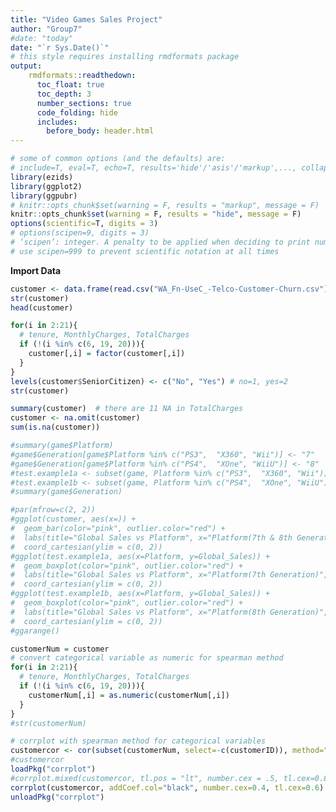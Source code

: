 ```yaml
---
title: "Video Games Sales Project"
author: "Group7"
#date: "today"
date: "`r Sys.Date()`"
# this style requires installing rmdformats package 
output:  
    rmdformats::readthedown:
      toc_float: true
      toc_depth: 3
      number_sections: true
      code_folding: hide
      includes:
        before_body: header.html
---
```


```r
# some of common options (and the defaults) are: 
# include=T, eval=T, echo=T, results='hide'/'asis'/'markup',..., collapse=F, warning=T, message=T, error=T, cache=T, fig.width=6, fig.height=4, fig.dim=c(6,4) #inches, fig.align='left'/'center','right', 
library(ezids)
library(ggplot2)
library(ggpubr)
# knitr::opts_chunk$set(warning = F, results = "markup", message = F)
knitr::opts_chunk$set(warning = F, results = "hide", message = F)
options(scientific=T, digits = 3) 
# options(scipen=9, digits = 3) 
# ‘scipen’: integer. A penalty to be applied when deciding to print numeric values in fixed or exponential notation.  Positive values bias towards fixed and negative towards scientific notation: fixed notation will be preferred unless it is more than ‘scipen’ digits wider.
# use scipen=999 to prevent scientific notation at all times
```

**Import Data**

```r
customer <- data.frame(read.csv("WA_Fn-UseC_-Telco-Customer-Churn.csv"))
str(customer)
head(customer)
```
```r
for(i in 2:21){
  # tenure, MonthlyCharges, TotalCharges
  if (!(i %in% c(6, 19, 20))){
    customer[,i] = factor(customer[,i])
  }
}
levels(customer$SeniorCitizen) <- c("No", "Yes") # no=1, yes=2
str(customer)
```
```r
summary(customer)  # there are 11 NA in TotalCharges
customer <- na.omit(customer)
sum(is.na(customer))
```

```r
#summary(game$Platform)
#game$Generation[game$Platform %in% c("PS3",  "X360", "Wii")] <- "7"
#game$Generation[game$Platform %in% c("PS4",  "XOne", "WiiU")] <- "8"
#test.example1a <- subset(game, Platform %in% c("PS3",  "X360", "Wii"))
#test.example1b <- subset(game, Platform %in% c("PS4",  "XOne", "WiiU"))
#summary(game$Generation)
```

```r
#par(mfrow=c(2, 2))
#ggplot(customer, aes(x=)) +
#  geom_bar(color="pink", outlier.color="red") +
#  labs(title="Global Sales vs Platform", x="Platform(7th & 8th Generation)", y="Global Sales") +
#  coord_cartesian(ylim = c(0, 2))
#ggplot(test.example1a, aes(x=Platform, y=Global_Sales)) +
#  geom_boxplot(color="pink", outlier.color="red") +
#  labs(title="Global Sales vs Platform", x="Platform(7th Generation)", y="Global Sales") +
#  coord_cartesian(ylim = c(0, 2))
#ggplot(test.example1b, aes(x=Platform, y=Global_Sales)) +
#  geom_boxplot(color="pink", outlier.color="red") +
#  labs(title="Global Sales vs Platform", x="Platform(8th Generation)", y="Global Sales") +
#  coord_cartesian(ylim = c(0, 2))
#ggarange()
```

```r
customerNum = customer
# convert categorical variable as numeric for spearman method
for(i in 2:21){
  # tenure, MonthlyCharges, TotalCharges
  if (!(i %in% c(6, 19, 20))){
    customerNum[,i] = as.numeric(customerNum[,i])
  }
}
#str(customerNum)

# corrplot with spearman method for categorical variables
customercor <- cor(subset(customerNum, select=-c(customerID)), method="spearman")
#customercor
loadPkg("corrplot")
#corrplot.mixed(customercor, tl.pos = "lt", number.cex = .5, tl.cex=0.8)
corrplot(customercor, addCoef.col="black", number.cex=0.4, tl.cex=0.6)
unloadPkg("corrplot")
```
